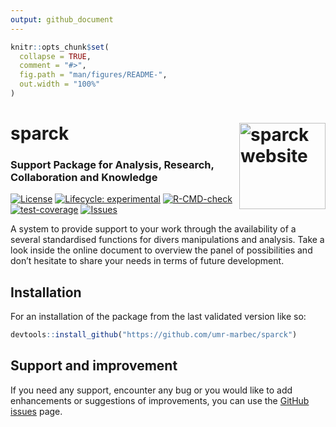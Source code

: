 ```yaml
---
output: github_document
---
```


<!-- README.md is generated from README.Rmd. Please edit that file -->

```r
knitr::opts_chunk$set(
  collapse = TRUE,
  comment = "#>",
  fig.path = "man/figures/README-",
  out.width = "100%"
)
```

# sparck <a href="https://umr-marbec.github.io/sparck/"><img src="man/figures/logo.png" align="right" height="138" alt="sparck website" /></a>

### Support Package for Analysis, Research, Collaboration and Knowledge

<!-- badges: start -->
[![License](https://github.com/umr-marbec/sparck)](https://img.shields.io/badge/license-GPL--3-blue.svg)
[![Lifecycle: experimental](https://img.shields.io/badge/lifecycle-experimental-orange.svg)](https://lifecycle.r-lib.org/articles/stages.html#experimental)
[![R-CMD-check](https://github.com/umr-marbec/sparck/actions/workflows/R-CMD-check.yaml/badge.svg)](https://github.com/umr-marbec/sparck/actions/workflows/R-CMD-check.yaml)
[![test-coverage](https://github.com/umr-marbec/sparck/actions/workflows/test-coverage.yaml/badge.svg)](https://github.com/umr-marbec/sparck/actions/workflows/test-coverage.yaml)
[![Issues](https://github.com/umr-marbec/sparck/issues)](https://img.shields.io/github/issues/umr-marbec/sparck/sparck.svg)
<!-- badges: end -->

A system to provide support to your work through the availability of a several standardised functions for divers manipulations and analysis. Take a look inside the online document to overview the panel of possibilities and don't hesitate to share your needs in terms of future development.    

## Installation

For an installation of the package from the last validated version like so:

```.r
devtools::install_github("https://github.com/umr-marbec/sparck")
```

## Support and improvement

If you need any support, encounter any bug or you would like to add enhancements or suggestions of improvements, you can use the [GitHub issues](https://github.com/umr-marbec/sparck/issues){.external target="_blank"} page. 
